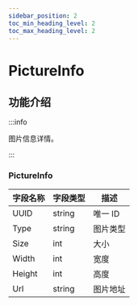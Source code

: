 ```yaml
---
sidebar_position: 2
toc_min_heading_level: 2
toc_max_heading_level: 2
---
```


# PictureInfo

## 功能介绍

:::info

图片信息详情。

:::



### PictureInfo

| 字段名称 | 字段类型 | 描述     |
| -------- | -------- | -------- |
| UUID     | string   | 唯一 ID  |
| Type     | string   | 图片类型     |
| Size     | int      | 大小     |
| Width    | int      | 宽度     |
| Height   | int      | 高度     |
| Url      | string   | 图片地址 |

